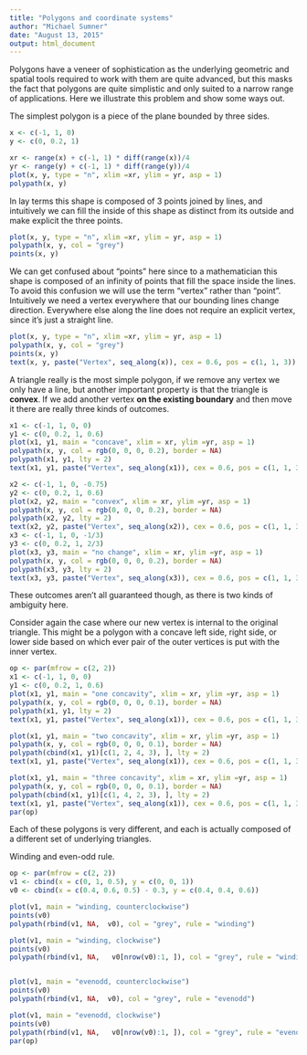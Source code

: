 ```yaml
---
title: "Polygons and coordinate systems"
author: "Michael Sumner"
date: "August 13, 2015"
output: html_document
---
```


Polygons have a veneer of sophistication as the underlying geometric and spatial tools required to work with them are quite advanced, but this masks the fact that polygons are quite simplistic and only suited to a narrow range of applications. Here we illustrate this problem and show some ways out. 

The simplest polygon is a piece of the plane bounded by three sides. 

```r
x <- c(-1, 1, 0)
y <- c(0, 0.2, 1)

xr <- range(x) + c(-1, 1) * diff(range(x))/4
yr <- range(y) + c(-1, 1) * diff(range(y))/4
plot(x, y, type = "n", xlim =xr, ylim = yr, asp = 1)
polypath(x, y)
```

In lay terms this shape is composed of 3 points joined by lines, and intuitively we can fill the inside of this shape as distinct from its outside and make explicit the three points. 

```r
plot(x, y, type = "n", xlim =xr, ylim = yr, asp = 1)
polypath(x, y, col = "grey")
points(x, y)
```

We can get confused about "points" here since to a mathematician this shape is composed of an infinity of points that fill the space inside the lines. To avoid this confusion we will use the term "vertex" rather than "point". Intuitively we need a vertex everywhere that our bounding lines change direction. Everywhere else along the line does not require an explicit vertex, since it's just a straight line.  

```r
plot(x, y, type = "n", xlim =xr, ylim = yr, asp = 1)
polypath(x, y, col = "grey")
points(x, y)
text(x, y, paste("Vertex", seq_along(x)), cex = 0.6, pos = c(1, 1, 3))
```

A triangle really is the most simple polygon, if we remove any vertex we only have a line, but another important property is that the triangle is **convex**.  If we add another vertex **on the existing boundary** and then move it there are really three kinds of outcomes. 

```r

x1 <- c(-1, 1, 0, 0)
y1 <- c(0, 0.2, 1, 0.6)
plot(x1, y1, main = "concave", xlim = xr, ylim =yr, asp = 1) 
polypath(x, y, col = rgb(0, 0, 0, 0.2), border = NA)
polypath(x1, y1, lty = 2)
text(x1, y1, paste("Vertex", seq_along(x1)), cex = 0.6, pos = c(1, 1, 3, 1))

x2 <- c(-1, 1, 0, -0.75)
y2 <- c(0, 0.2, 1, 0.6)
plot(x2, y2, main = "convex", xlim = xr, ylim =yr, asp = 1) 
polypath(x, y, col = rgb(0, 0, 0, 0.2), border = NA)
polypath(x2, y2, lty = 2)
text(x2, y2, paste("Vertex", seq_along(x2)), cex = 0.6, pos = c(1, 1, 3, 1))
x3 <- c(-1, 1, 0, -1/3)
y3 <- c(0, 0.2, 1, 2/3)
plot(x3, y3, main = "no change", xlim = xr, ylim =yr, asp = 1) 
polypath(x, y, col = rgb(0, 0, 0, 0.2), border = NA)
polypath(x3, y3, lty = 2)
text(x3, y3, paste("Vertex", seq_along(x3)), cex = 0.6, pos = c(1, 1, 3, 1))
```

These outcomes aren't all guaranteed though, as there is two kinds of ambiguity here. 

Consider again the case where our new vertex is internal to the original triangle. This might be a polygon with a concave left side, right side, or lower side based on which ever pair of the outer vertices is put with the inner vertex. 


```r
op <- par(mfrow = c(2, 2))
x1 <- c(-1, 1, 0, 0)
y1 <- c(0, 0.2, 1, 0.6)
plot(x1, y1, main = "one concavity", xlim = xr, ylim =yr, asp = 1) 
polypath(x, y, col = rgb(0, 0, 0, 0.1), border = NA)
polypath(x1, y1, lty = 2)
text(x1, y1, paste("Vertex", seq_along(x1)), cex = 0.6, pos = c(1, 1, 3, 1))

plot(x1, y1, main = "two concavity", xlim = xr, ylim =yr, asp = 1) 
polypath(x, y, col = rgb(0, 0, 0, 0.1), border = NA)
polypath(cbind(x1, y1)[c(1, 2, 4, 3), ], lty = 2)
text(x1, y1, paste("Vertex", seq_along(x1)), cex = 0.6, pos = c(1, 1, 3, 1))

plot(x1, y1, main = "three concavity", xlim = xr, ylim =yr, asp = 1) 
polypath(x, y, col = rgb(0, 0, 0, 0.1), border = NA)
polypath(cbind(x1, y1)[c(1, 4, 2, 3), ], lty = 2)
text(x1, y1, paste("Vertex", seq_along(x1)), cex = 0.6, pos = c(1, 1, 3, 1))
par(op)
```

Each of these polygons is very different, and each is actually composed of a different set of underlying triangles. 



Winding and even-odd rule. 

```r
op <- par(mfrow = c(2, 2))
v1 <- cbind(x = c(0, 1, 0.5), y = c(0, 0, 1))
v0 <- cbind(x = c(0.4, 0.6, 0.5) - 0.3, y = c(0.4, 0.4, 0.6))

plot(v1, main = "winding, counterclockwise")
points(v0)
polypath(rbind(v1, NA,  v0), col = "grey", rule = "winding")

plot(v1, main = "winding, clockwise")
points(v0)
polypath(rbind(v1, NA,   v0[nrow(v0):1, ]), col = "grey", rule = "winding")


plot(v1, main = "evenodd, counterclockwise")
points(v0)
polypath(rbind(v1, NA,  v0), col = "grey", rule = "evenodd")

plot(v1, main = "evenodd, clockwise")
points(v0)
polypath(rbind(v1, NA,   v0[nrow(v0):1, ]), col = "grey", rule = "evenodd")
par(op)
```